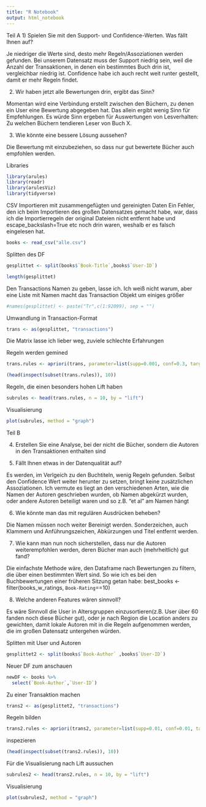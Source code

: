---
title: "R Notebook"
output: html_notebook
---
Teil A
1) Spielen Sie mit den Support- und Confidence-Werten. Was fällt Ihnen auf?

Je niedriger die Werte sind, desto mehr Regeln/Assoziationen werden gefunden.
Bei unserem Datensatz muss der Support niedrig sein, weil die Anzahl der Transaktionen, in denen ein bestimmtes Buch drin ist, vergleichbar niedrig ist.
Confidence habe ich auch recht weit runter gestellt, damit er mehr Regeln findet.

2) Wir haben jetzt alle Bewertungen drin, ergibt das Sinn?

Momentan wird eine Verbindung erstellt zwischen den Büchern, zu denen ein User eine Bewertung abgegeben hat. Das allein ergibt wenig Sinn für Empfehlungen. Es würde Sinn ergeben für Auswertungen von Lesverhalten: Zu welchen Büchern tendieren Leser von Buch X. 

3) Wie könnte eine bessere Lösung aussehen?

Die Bewertung mit einzubeziehen, so dass nur gut bewertete Bücher auch empfohlen werden.


Libraries
```{r}
library(arules)
library(readr)
library(arulesViz)
library(tidyverse)
```

CSV Importieren mit zusammengefügten und gereinigten Daten
Ein Fehler, den ich beim Importieren des großen Datensatzes gemacht habe, war, dass ich die Importierregeln der original Dateien nicht entfernt habe und escape_backslash=True etc noch drin waren, weshalb er es falsch eingelesen hat.
```{r}
books <- read_csv("alle.csv")
```
Splitten des DF

```{r}

gesplittet <- split(books$`Book-Title`,books$`User-ID`)
```

```{r}
length(gesplittet)
```


Den Transactions Namen zu geben, lasse ich. Ich weiß nicht warum, aber eine Liste mit Namen macht das Transaction Objekt um einiges größer
```{r}
#names(gesplittet) <- paste("Tr",c(1:92099), sep = "")
```
Umwandlung in Transaction-Format
```{r}
trans <- as(gesplittet, "transactions")
```
Die Matrix lasse ich lieber weg, zuviele schlechte Erfahrungen

Regeln werden gemined
```{r}
trans.rules <- apriori(trans, parameter=list(supp=0.001, conf=0.3, target="rules"))
```

```{r}
(head(inspect(subset(trans.rules)), 10))
```
Regeln, die einen besonders hohen Lift haben
```{r}
subrules <- head(trans.rules, n = 10, by = "lift")
```

Visualisierung
```{r}
plot(subrules, method = "graph")
```

Teil B

4) Erstellen Sie eine Analyse, bei der nicht die Bücher, sondern die Autoren in den Transaktionen enthalten sind

5) Fällt Ihnen etwas in der Datenqualität auf?

Es werden, im Verlgeich zu den Buchtiteln, wenig Regeln gefunden. Selbst den Confidence Wert weiter herunter zu setzen, bringt keine zusätzlichen Assoziationen.
Ich vermute es liegt an den verschiedenen Arten, wie die Namen der Autoren geschrieben wurden, ob Namen abgekürzt wurden, oder andere Autoren beteiligt waren und so z.B. "et al" am Namen hängt


6) Wie könnte man das mit regulären Ausdrücken beheben?

Die Namen müssen noch weiter Bereinigt werden. Sonderzeichen, auch Klammern und Anführungszeichen, Abkürzungen und Titel entfernt werden.

7) Wie kann man nun noch sicherstellen, dass nur die Autoren weiterempfohlen werden, deren Bücher man auch (mehrheitlich) gut fand?

Die einfachste Methode wäre, den Dataframe nach Bewertungen zu filtern, die über einen bestimmten Wert sind.
So wie ich es bei den Buchbewertungen einer früheren Sitzung getan habe:
best_books <- filter(books_w_ratings, `Book-Rating`==10)


8) Welche anderen Features wären sinnvoll?

Es wäre Sinnvoll die User in Altersgruppen einzusortieren(z.B. User über 60 fanden noch diese Bücher gut), oder je nach Region die Location anders zu gewichten, damit lokale Autoren mit in die Regeln aufgenommen werden, die im großen Datensatz untergehen würden.


Splitten mit User und Autoren
```{r}
gesplittet2 <- split(books$`Book-Author` ,books$`User-ID`)

```
Neuer DF zum anschauen
```{r}
newDF <- books %>%
  select(`Book-Author`,`User-ID`)
```


Zu einer Transaktion machen
```{r}
trans2 <- as(gesplittet2, "transactions")
```
Regeln bilden
```{r}
trans2.rules <- apriori(trans2, parameter=list(supp=0.01, conf=0.01, target="rules"))
```

inspezieren
```{r}
(head(inspect(subset(trans2.rules)), 10))
```

Für die Visualisierung nach Lift aussuchen
```{r}
subrules2 <- head(trans2.rules, n = 10, by = "lift")
```

Visualisierung
```{r}
plot(subrules2, method = "graph")
```

